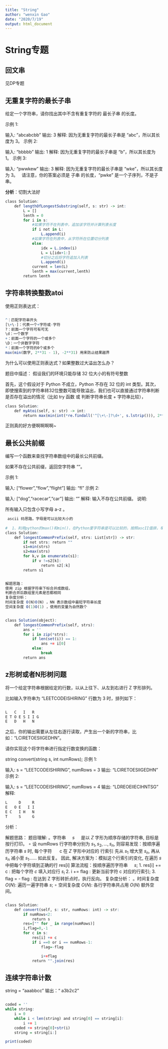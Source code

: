 ---
title: "String"
author: "wenxin Gao"
date: "2020/7/19"
output: html_document
---

# String专题


## 回文串

见DP专题


## 无重复字符的最长子串

给定一个字符串，请你找出其中不含有重复字符的 最长子串 的长度。

示例 1:

输入: "abcabcbb"
输出: 3 
解释: 因为无重复字符的最长子串是 "abc"，所以其长度为 3。
示例 2:

输入: "bbbbb"
输出: 1
解释: 因为无重复字符的最长子串是 "b"，所以其长度为 1。
示例 3:

输入: "pwwkew"
输出: 3
解释: 因为无重复字符的最长子串是 "wke"，所以其长度为 3。
     请注意，你的答案必须是 子串 的长度，"pwke" 是一个子序列，不是子串。

**分析**：切割大法好

```r
class Solution:
    def lengthOfLongestSubstring(self, s: str) -> int:
        L = []
        lenth = 0
        for i in s:
            #如果字符不在列表中，追加该字符并计算列表长度
            if i not in L:
                L.append(i)
            #如果字符在列表中，从字符所在位置切分列表
            else:
                idx = L.index(i)
                L = L[idx+1:]
                #切分之后将字符追加入列表
                L.append(i)
            current = len(L)
            lenth = max(current,lenth)
        return lenth
```


## 字符串转换整数atoi


使用正则表达式：


```r

^：匹配字符串开头
[\+\-]：代表一个+字符或-字符
?：前面一个字符可有可无
\d：一个数字
+：前面一个字符的一个或多个
\D：一个非数字字符
*：前面一个字符的0个或多个
max(min(数字, 2**31 - 1), -2**31) 用来防止结果越界

```

为什么可以使用正则表达式？如果整数过大溢出怎么办？

题目中描述： 假设我们的环境只能存储 32 位大小的有符号整数

首先，这个假设对于 Python 不成立，Python 不存在 32 位的 int 类型。其次，即使搜索到的字符串转32位整数可能导致溢出，我们也可以直接通过字符串判断是否存在溢出的情况（比如 try 函数 或 判断字符串长度 + 字符串比较），


```r
class Solution:
    def myAtoi(self, s: str) -> int:
        return max(min(int(*re.findall('^[\+\-]?\d+', s.lstrip())), 2**31 - 1), -2**31)

```

正则真的好方便啊啊啊啊~


## 最长公共前缀

编写一个函数来查找字符串数组中的最长公共前缀。

如果不存在公共前缀，返回空字符串 ""。

示例 1:

输入: ["flower","flow","flight"]
输出: "fl"
示例 2:

输入: ["dog","racecar","car"]
输出: ""
解释: 输入不存在公共前缀。
说明:

所有输入只包含小写字母 a-z 。


```r
 ascii 码思路，字母是可以比较大小的
 
#  1、利用python的max()和min()，在Python里字符串是可以比较的，按照ascII值排，举例abb， aba，abac，最大为abb，最小为aba。所以只需要比较最大最小的公共前缀就是整个数组的公共前缀
class Solution:
    def longestCommonPrefix(self, strs: List[str]) -> str:
        if not strs: return ""
        s1=min(strs)
        s2=max(strs)
        for k,v in enumerate(s1):
            if v !=s2[k]:
                return s2[:k]
        return s1


解题思路：
使用 zip 根据字符串下标合并成数组，
判断合并后数组里元素是否都相同
复杂度分析：
时间复杂度 O(N)O(N) ，NN 表示数组中最短字符串长度
空间复杂度 O(1)O(1) ，使用的变量为自然数个


class Solution(object):
    def longestCommonPrefix(self, strs):
        ans = ''
        for i in zip(*strs):
            if len(set(i)) == 1:
                ans += i[0]
            else:
                break
        return ans
```

## z形树或者N形树问题

将一个给定字符串根据给定的行数，以从上往下、从左到右进行 Z 字形排列。

比如输入字符串为 "LEETCODEISHIRING" 行数为 3 时，排列如下：

```r

L   C   I   R
E T O E S I I G
E   D   H   N
```
之后，你的输出需要从左往右逐行读取，产生出一个新的字符串，比如："LCIRETOESIIGEDHN"。

请你实现这个将字符串进行指定行数变换的函数：

string convert(string s, int numRows);
示例 1:

输入: s = "LEETCODEISHIRING", numRows = 3
输出: "LCIRETOESIIGEDHN"
示例 2:

输入: s = "LEETCODEISHIRING", numRows = 4
输出: "LDREOEIIECIHNTSG"
解释:

```r
L     D     R
E   O E   I I
E C   I H   N
T     S     G
```
分析：

解题思路：
题目理解:
。字符串 $\quad s \quad$ 是以 $Z$ 字形为顺序存储的字符串, 目标是按行打印。
$\circ$ 设 numRows 行字符串分别为 $s_{1}, s_{2}, \ldots, s_{n},$ 则容易发现：按顺序遍历字符串 $s$ 时, 每个字符 $\quad$ c 在 $Z$ 字形中对应的 行索引 先从 $s_{1}$ 增大至 $s_{n},$ 再从 $s_{n}$ 减小至 $s_{1} \ldots \ldots$ 如此反复。 因此, 解决方案为：模拟这个行索引的变化, 在遍历 $s$ 中把每个字符填到正确的行 res[i]
算法流程：按顺序遍历字符串 $\quad s$;
1. res[i] += c : 把每个字符 $c$ 填入对应行 $s_{i}$
2. i += flag : 更新当前字符 c 对应的行索引;
3. flag = - flag : 在达到 Z 字形转折点时，执行反向。
复杂度分析：
。时间复杂度 $O(N):$ 遍历一遍字符串 $s$;
$\circ$ 空间复杂度 $O(N):$ 各行字符串共占用 $O(N)$ 额外空间。

```r

class Solution:
    def convert(self, s: str, numRows: int) -> str:
        if numRows<2:
            return s
        res=["" for _ in range(numRows)]
        i,flag=0,-1
        for c in s:
            res[i] += c
            if i ==0 or i == numRows-1:
                flag=-flag

                i+=flag
            return "".join(res)


```

## 连续字符串计数
string = "aaabbcc"
输出：“ a3b2c2”
```r

coded = ''
while string:
    i = 0
    while i < len(string) and string[0] == string[i]:
        i += 1
    coded += string[0]+str(i)
    string = string[i:]

print(coded)
```
